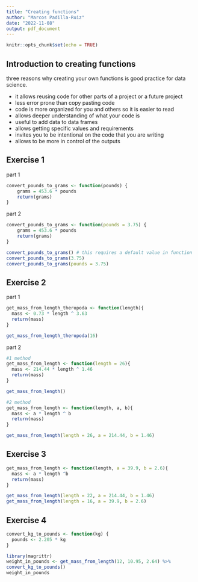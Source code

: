 ```yaml
---
title: "Creating functions"
author: "Marcos Padilla-Ruiz"
date: "2022-11-08"
output: pdf_document
---
```


```r
knitr::opts_chunk$set(echo = TRUE)
```

## Introduction to creating functions

three reasons why creating your own functions is good practice for data science.

- it allows reusing code for other parts of a project or a future project
- less error prone than copy pasting code
- code is more organized for you and others so it is easier to read
- allows deeper understanding of what your code is
- useful to add data to data frames
- allows getting specific values and requirements
- invites you to be intentional on the code that you are writing
- allows to be more in control of the outputs

## Exercise 1
part 1
```r
convert_pounds_to_grams <- function(pounds) {
    grams = 453.6 * pounds
    return(grams)
}

```

part 2
```r
convert_pounds_to_grams <- function(pounds = 3.75) {
    grams = 453.6 * pounds
    return(grams)
}

convert_pounds_to_grams() # this requires a default value in function
convert_pounds_to_grams(3.75)
convert_pounds_to_grams(pounds = 3.75)
```


## Exercise 2

part 1
```r
get_mass_from_length_theropoda <- function(length){
  mass <- 0.73 * length ^ 3.63
  return(mass)
}

get_mass_from_length_theropoda(16)
```

part 2
```r
#1 method
get_mass_from_length <- function(length = 26){
  mass <- 214.44 * length ^ 1.46
  return(mass)
}

get_mass_from_length()

#2 method
get_mass_from_length <- function(length, a, b){
  mass <- a * length ^ b
  return(mass)
}

get_mass_from_length(length = 26, a = 214.44, b = 1.46)
```


## Exercise 3

```r
get_mass_from_length <- function(length, a = 39.9, b = 2.6){
  mass <- a * length ^b
  return(mass)
}

get_mass_from_length(length = 22, a = 214.44, b = 1.46)
get_mass_from_length(length = 16, a = 39.9, b = 2.6)
```

## Exercise 4
```r
convert_kg_to_pounds <- function(kg) {
  pounds <- 2.205 * kg
}

```


```r
library(magrittr)
weight_in_pounds <- get_mass_from_length(12, 10.95, 2.64) %>% 
convert_kg_to_pounds()
weight_in_pounds
```













